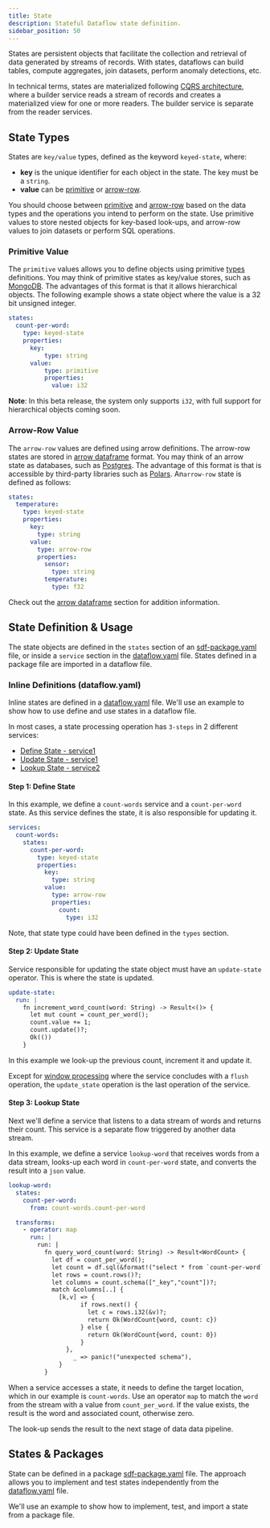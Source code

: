 ```yaml
---
title: State
description: Stateful Dataflow state definition.
sidebar_position: 50
---
```


States are persistent objects that facilitate the collection and retrieval of data generated by streams of records. With states, dataflows can build tables, compute aggregates, join datasets, perform anomaly detections, etc.

In technical terms, states are materialized following [CQRS architecture], where a builder service reads a stream of records and creates a materialized view for one or more readers. The builder service is separate from the reader services.

## State Types

States are `key/value` types, defined as the keyword `keyed-state`, where:

* **key** is the unique identifier for each object in the state. The key must be a `string`.
* **value** can be [primitive](#primitive-value) or [arrow-row](#arrow-row-value).

You should choose between [primitive](#primitive-value) and [arrow-row](#arrow-row-value) based on the data types and the operations you intend to perform on the state. Use primitive values to store nested objects for key-based look-ups, and arrow-row values to join datasets or perform SQL operations.


### Primitive Value

The `primitive` values allows you to define objects using primitive [types] definitions. You may think of primitive states as key/value stores, such as [MongoDB]. The advantages of this format is that it allows hierarchical objects. The following example shows a state object where the value is a 32 bit unsigned integer.

```yaml
states:
  count-per-word:
    type: keyed-state
    properties:
      key:
          type: string
      value:
          type: primitive
          properties:
            value: i32
```

**Note**: In this beta release, the system only supports `i32`, with full support for hierarchical objects coming soon.


### Arrow-Row Value

The `arrow-row` values are defined using arrow definitions. The arrow-row states are stored in [arrow dataframe] format. You may think of an arrow state as databases, such as [Postgres]. The advantage of this format is that is accessible by third-party libraries such as [Polars]. An`arrow-row` state is defined as follows:

```yaml
states:
  temperature:
    type: keyed-state
    properties:
      key:
        type: string
      value:
        type: arrow-row
        properties:
          sensor:
            type: string
          temperature:
            type: f32
```

Check out the [arrow dataframe] section for addition information.


## State Definition & Usage

The state objects are defined in the `states` section of an [sdf-package.yaml] file, or inside a `service` section in the [dataflow.yaml] file. States defined in a package file are imported in a dataflow file.


### Inline Definitions (dataflow.yaml)

Inline states are defined in a [dataflow.yaml] file. We'll use an example to show how to use define and use states in a dataflow file.

In most cases, a state processing operation has `3-steps` in 2 different services:

* [Define State - service1](#step-1-define-state)
* [Update State - service1](#step-2-update-state)
* [Lookup State - service2](#step-3-lookup-state)


#### Step 1: Define State

In this example, we define a `count-words` service and a `count-per-word` state. As this service defines the state, it is also responsible for updating it.

```yaml
services:
  count-words:
    states:
      count-per-word:
        type: keyed-state
        properties:
          key:
            type: string
          value:
            type: arrow-row
            properties:
              count:
                type: i32
```

Note, that state type could have been defined in the `types` section.


#### Step 2: Update State

Service responsible for updating the state object must have an `update-state` operator. This is where the state is updated.

```yaml
update-state:
  run: |
    fn increment_word_count(word: String) -> Result<()> {
      let mut count = count_per_word();
      count.value += 1;
      count.update()?;
      Ok(())
    }
```

In this example we look-up the previous count, increment it and update it.

Except for [window processing] where the service concludes with a  `flush` operation, the `update_state` operation is the last operation of the service.


#### Step 3: Lookup State

Next we'll define a service that listens to a data stream of words and returns their count. This service is a separate flow triggered by another data stream.

In this example, we define a service `lookup-word` that receives words from a data stream, looks-up each word in `count-per-word` state, and converts the result into a `json` value.

```yaml
lookup-word:
  states:
    count-per-word:
      from: count-words.count-per-word

  transforms:
    - operator: map
      run: |
        run: |
          fn query_word_count(word: String) -> Result<WordCount> {
            let df = count_per_word();
            let count = df.sql(&format!("select * from `count-per-word` where _key = '{}'", word))?;
            let rows = count.rows()?;
            let columns = count.schema(["_key","count"])?;
            match &columns[..] {
              [k,v] => {
                    if rows.next() {
                      let c = rows.i32(&v)?;
                      return Ok(WordCount{word, count: c})
                    } else {
                      return Ok(WordCount{word, count: 0})
                    }
                },
                  _ => panic!("unexpected schema"),
              }
          }
```

When a service accesses a state, it needs to define the target location, which in our example is `count-words`. Use an operator `map` to match the `word` from the stream with a value from `count_per_word`. If the value exists, the result is the word and associated count, otherwise zero.

The look-up sends the result to the next stage of data data pipeline.


## States & Packages

State can be defined in a package [sdf-package.yaml] file. The approach allows you to implement and test states independently from the [dataflow.yaml] file.

We'll use an example to show how to implement, test, and import a state from a package file.

[types]: types.mdx
[arrow dataframe]: sql.mdx#dataframe-states
[sdf-package.yaml]: sdf/composition/sdf-package-yaml.mdx
[dataflow.yaml]: sdf/index.mdx
[window processing]: sdf/concepts/window-processing.mdx
[CQRS architecture]: https://en.wikipedia.org/wiki/Command_Query_Responsibility_Segregation
[arrow dataframe]: https://docs.rs/arrow/latest/arrow/
[Polars]: https://pola.rs/
[Postgres]: https://www.postgresql.org/
[MongoDB]: https://www.mongodb.com/

